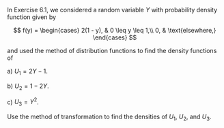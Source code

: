 In Exercise 6.1, we considered a random variable $Y$ with probability density function given by

$$
f(y) =
\begin{cases}
    2(1 - y), & 0 \leq y \leq 1,\\
    0, & \text{elsewhere,}
\end{cases}
$$

and used the method of distribution functions to find the density functions of

a) $U_1 = 2Y - 1$.

b) $U_2 = 1 - 2Y$.

c) $U_3 = Y^2$.

Use the method of transformation to find the densities of $U_1$, $U_2$, and $U_3$.

